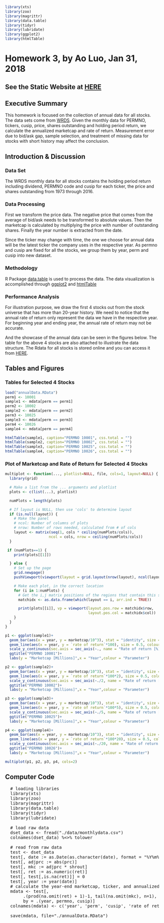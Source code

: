 ```r
library(xts)
library(zoo)
library(magrittr)
library(data.table)
library(tidyr)
library(lubridate)
library(ggplot2)
library(htmlTable)
```

# Homework 3, by Ao Luo, Jan 31, 2018

## See the Static Website at [HERE](https://cdn.rawgit.com/luoao0417/Financial-Engineering-Projects/39bab55d/annual%20fundamentals%20data/hw3.html)

## Executive Summary

This homework is focused on the collection of annual data for all stocks. The data sets come from [WRDS](https://wrds-web.wharton.upenn.edu/wrds/). Given the monthly data for PERMNO, tickers, cusip, price, shares outstanding and holding period return, we calculate the annualized marketcap and rate of return. Measurement error due to bid/ask gap, sample selection, and treatment of missing data for stocks with short history may affect the conclusion.

## Introduction & Discussion
### Data Set
The WRDS monthly data for all stocks contains the holding period return including dividend, PERMNO code and cusip for each ticker, the price and shares outstanding from 1973 through 2016.

### Data Processing
First we transform the price data. The negative price that comes from the average of bid/ask needs to be transformed to absolute values. Then the marketcap is calculated by multiplying the price with number of outstanding shares. Finally the year number is extracted from the date.

Since the ticker may change with time, the one we choose for annual data will be the latest ticker the company uses in the respective year. As permno and cusip are fixed for all the stocks, we group them by year, perm and cusip into new dataset.

### Methodology
R Package [data.table](https://cran.r-project.org/web/packages/data.table/vignettes/datatable-intro.html) is used to process the data. The data visualization is accomplished through [ggplot2](https://cran.r-project.org/web/packages/ggplot2/) and [htmlTable](https://cran.r-project.org/web/packages/htmlTable/index.html)

### Performance Analysis
For illustration purpose, we draw the first 4 stocks out from the stock universe that has more than 20-year history. We need to notice that the annual rate of return only represent the data we have in the respective year. For beginning year and ending year, the annual rate of return may not be accurate. 

And the showcase of the annual data can be seen in the figures below. The table for the above 4 stocks are also attached to illustrate the data structure. The Rdata for all stocks is stored online and you can access it from [HERE](https://drive.google.com/file/d/1sqJvBbfiE3lO4jToGVoB5OrVT-xRmsBE/view?usp=sharing).

## Tables and Figures
### Tables for Selected 4 Stocks
```r
load("annualData.RData")
perm1 <- 10001
sample1 <- mdata[perm == perm1]
perm2 <- 10002
sample2 <- mdata[perm == perm2]
perm3 <- 10025
sample3 <- mdata[perm == perm3]
perm4 <- 10026
sample4 <- mdata[perm == perm4]

htmlTable(sample1, caption="PERMNO 10001", css.total = "")
htmlTable(sample2, caption="PERMNO 10002", css.total = "")
htmlTable(sample3, caption="PERMNO 10025", css.total = "")
htmlTable(sample4, caption="PERMNO 10026", css.total = "")
```
### Plot of Marketcap and Rate of Return for Selected 4 Stocks
```r
multiplot <- function(..., plotlist=NULL, file, cols=1, layout=NULL) {
  library(grid)

  # Make a list from the ... arguments and plotlist
  plots <- c(list(...), plotlist)

  numPlots = length(plots)

  # If layout is NULL, then use 'cols' to determine layout
  if (is.null(layout)) {
    # Make the panel
    # ncol: Number of columns of plots
    # nrow: Number of rows needed, calculated from # of cols
    layout <- matrix(seq(1, cols * ceiling(numPlots/cols)),
                    ncol = cols, nrow = ceiling(numPlots/cols))
  }

 if (numPlots==1) {
    print(plots[[1]])

  } else {
    # Set up the page
    grid.newpage()
    pushViewport(viewport(layout = grid.layout(nrow(layout), ncol(layout))))

    # Make each plot, in the correct location
    for (i in 1:numPlots) {
      # Get the i,j matrix positions of the regions that contain this subplot
      matchidx <- as.data.frame(which(layout == i, arr.ind = TRUE))

      print(plots[[i]], vp = viewport(layout.pos.row = matchidx$row,
                                      layout.pos.col = matchidx$col))
    }
  }
}

p1 <- ggplot(sample1)+
  geom_bar(aes(x = year, y = marketcap/10^3), stat = "identity", size = 1.5,fill = "blue", alpha = 0.7)+
  geom_line(aes(x = year, y = `rate of return`*100), size = 0.5, colour = "red", alpha = 0.7)+
  scale_y_continuous(sec.axis = sec_axis(~., name = "Rate of return [%]"))+
  ggtitle("PERMNO 10001")+
  labs(y = "Marketcap [Millions]",x = "Year",colour = "Parameter")

p2 <- ggplot(sample2)+
  geom_bar(aes(x = year, y = marketcap/10^3), stat = "identity", size = 1.5,fill = "blue", alpha = 0.7)+
  geom_line(aes(x = year, y = `rate of return`*100*2), size = 0.5, colour = "red", alpha = 0.7)+
  scale_y_continuous(sec.axis = sec_axis(~./2, name = "Rate of return [%]"))+
  ggtitle("PERMNO 10002")+
  labs(y = "Marketcap [Millions]",x = "Year",colour = "Parameter")

p3 <- ggplot(sample3)+
  geom_bar(aes(x = year, y = marketcap/10^3), stat = "identity", size = 1.5,fill = "blue", alpha = 0.7)+
  geom_line(aes(x = year, y = `rate of return`*100*5), size = 0.5, colour = "red", alpha = 0.7)+
  scale_y_continuous(sec.axis = sec_axis(~./5, name = "Rate of return [%]"))+
  ggtitle("PERMNO 10025")+
  labs(y = "Marketcap [Millions]",x = "Year",colour = "Parameter")

p4 <- ggplot(sample4)+
  geom_bar(aes(x = year, y = marketcap/10^3), stat = "identity", size = 1.5,fill = "blue", alpha = 0.7)+
  geom_line(aes(x = year, y = `rate of return`*100*20), size = 0.5, colour = "red", alpha = 0.7)+
  scale_y_continuous(sec.axis = sec_axis(~./20, name = "Rate of return [%]"))+
  ggtitle("PERMNO 10026")+
  labs(y = "Marketcap [Millions]",x = "Year",colour = "Parameter")

multiplot(p1, p2, p3, p4, cols=2)
```


## Computer Code
<pre>
  # loading libraries
  library(xts)
  library(zoo)
  library(magrittr)
  library(data.table)
  library(tidyr)
  library(lubridate)
  
  # load raw data
  dset_data <- fread("./data/monthlydata.csv")
  colnames(dset_data) %<>% tolower
  
  # read from raw data
  test <- dset_data
  test[, date := as.Date(as.character(date), format = "%Y%m%d") ]
  test[, adjprc := abs(prc)]
  test[, mkc := adjprc * shrout]
  test[, ret := as.numeric(ret)]
  test[, test[,is.na(ret)]] = 0
  test[, year := year(date)]
  # calculate the year-end marketcap, ticker, and annualized rate of return
  mdata <- test[, 
       .(prod(na.omit(ret) + 1)-1, tail(na.omit(mkc), n=1), tail(unique(ticker), n=1)),
       by = .(year, permno, cusip)]
  colnames(mdata) <- c('year', 'perm', 'cusip', 'rate of return', 'marketcap', 'ticker')
  
  save(mdata, file="./annualData.RData")
</pre>